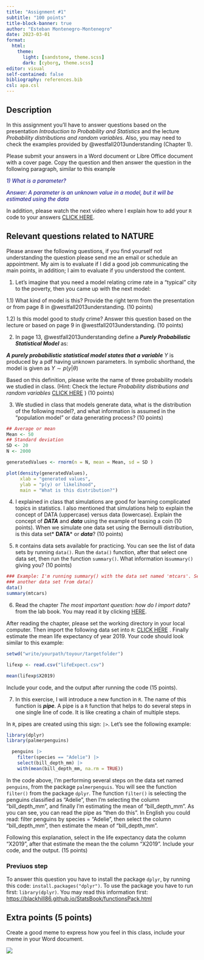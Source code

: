 ```yaml
---
title: "Assignment #1"
subtitle: "100 points"
title-block-banner: true
author: "Esteban Montenegro-Montenegro"
date: 2023-03-01
format: 
  html:
    theme: 
      light: [sandstone, theme.scss]
      dark: [cyborg, theme.scss]
editor: visual
self-contained: false
bibliography: references.bib
csl: apa.csl
---
```


## Description

In this assignment you'll have to answer questions based on the presentation *Introduction to Probability and Statistics* and the lecture *Probability distributions and random variables*. Also, you may need to check the examples provided by @westfall2013understanding (Chapter 1).

Please submit your answers in a Word document or Libre Office document with a cover page. Copy the question and then answer the question in the following paragraph, similar to this example

::: {#example .message style="color: navy;"}
*1) What is a parameter?*
:::

::: {.message style="color: navy;"}
*Answer: A parameter is an unknown value in a model, but it will be estimated using the data*
:::

In addition, please watch the next video where I explain how to add your `R` code to your answers [CLICK HERE](https://youtu.be/aaCtUTiq2Ps){target="_blank"}.

## Relevant questions related to NATURE

Please answer the following questions, if you find yourself not understanding the question please send me an email or schedule an appointment. My aim is to evaluate if I did a good job communicating the main points, in addition; I aim to evaluate if you understood the content.

1)  Let's imagine that you need a model relating crime rate in a "typical" city to the poverty, then you came up with the next model:

```{=tex}
\begin{equation}
CrimeRate = 60+5*Poverty
\end{equation}
```
1.1) What kind of model is this? Provide the right term from the presentation or from page 8 in @westfall2013understanding. (10 points)

1.2) Is this model good to study crime? Answer this question based on the lecture or based on page 9 in @westfall2013understanding. (10 points)

2)  In page 13, @westfall2013understanding define a ***Purely Probabilistic Statistical Model*** as:

::: callout-important
***A purely probabilistic statistical model states that a variable*** $Y$ is produced by a pdf having unknown parameters. In symbolic shorthand, the model is given as $Y \sim p(y|\theta)$
:::

Based on this definition, please write the name of three probability models we studied in class. (Hint: Check the lecture *Probability distributions and random variables* [CLICK HERE](https://blackhill86.github.io/mm2/lecture4/Distributions.html#lecture4){target="_blank"} ) (10 points)

3)  We studied in class that models generate data, what is the distribution of the following model?, and what information is assumed in the "population model" or data generating process? (10 points)

```r
## Average or mean
Mean <- 50
## Standard deviation
SD <- 20
N <- 2000

generatedValues <- rnorm(n = N, mean = Mean, sd = SD )

plot(density(generatedValues),
     xlab = "generated values",
     ylab = "p(y) or likelihood",
     main = "What is this distribution?")
```

4)  I explained in class that simulations are good for learning complicated topics in statistics. I also mentioned that simulations help to explain the concept of DATA (uppercase) versus data (lowercase). Explain the concept of ***DATA*** and ***data*** using the example of tossing a coin (10 points). When we simulate one data set using the Bernoulli distribution, is this data set\* **DATA**\* or ***data***? (10 points)

5)  `R` contains data sets available for practicing. You can see the list of data sets by running `data()`. Run the `data()` function, after that select one data set, then run the function `summary()`. What information is`summary()` giving you? (10 points)

```r
### Example: I'm running summary() with the data set named 'mtcars'. Select
### another data set from data()
data()
summary(mtcars)
```

6)  Read the chapter *The most important question: how do I import data?* from the lab book. You may read it by clicking [HERE](https://blackhill86.github.io/StatsBook/importData.html){target="_blank"}.

After reading the chapter, please set the working directory in your local computer. Then import the following data set into `R`: [CLICK HERE](https://mega.nz/file/yQ90ULjQ#zJehHOKoelYa9_72RkYB7txdsDS5CgOgQ5_yYpSxDj0){target="_blank"} . Finally estimate the mean life expectancy of year 2019. Your code should look similar to this example:

```r
setwd("write/yourpath/toyour/targetfolder")

lifexp <- read.csv("lifeExpect.csv")

mean(lifexp$X2019)

```

Include your code, and the output after running the code (15 points).

7)  In this exercise, I will introduce a new function in `R`. The name of this function is ***pipe***. A pipe is a `R` function that helps to do several steps in one single line of code. It is like creating a chain of multiple steps.

In `R`, pipes are created using this sign: `|>`. Let's see the following example:

```r
library(dplyr)
library(palmerpenguins)

  penguins |>
    filter(species == "Adelie") |>
    select(bill_depth_mm) |>
    with(mean(bill_depth_mm, na.rm = TRUE))
```

In the code above, I'm performing several steps on the data set named `penguins`, from the package `palmerpenguis`. You will see the function `filter()` from the package `dplyr`. The function `filter()` is selecting the penguins classified as "Adelie", then I'm selecting the column "bill_depth_mm", and finally I'm estimating the mean of "bill_depth_mm". As you can see, you can read the pipe as "then do this". In English you could read: filter penguins by species = "Adelie", then select the column "bill_depth_mm", then estimate the mean of "bill_depth_mm".

Following this explanation, select in the life expectancy data the column "X2019", after that estimate the mean the the column "X2019". Include your code, and the output. (15 points)

::: callout-important
### Previuos step

To answer this question you have to install the package `dplyr`, by running this code: `install.packages("dplyr")`. To use the package you have to run first: `library(dplyr)`. You may read this information first: <https://blackhill86.github.io/StatsBook/functionsPack.html>
:::

## Extra points (5 points)

Create a good meme to express how you feel in this class, include your meme in your Word document.

![](theoffice.jpg)
